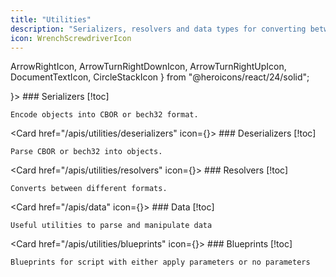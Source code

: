 ```yaml
---
title: "Utilities"
description: "Serializers, resolvers and data types for converting between different formats."
icon: WrenchScrewdriverIcon
---
```

  ArrowRightIcon,
  ArrowTurnRightDownIcon,
  ArrowTurnRightUpIcon,
  DocumentTextIcon,
  CircleStackIcon
} from "@heroicons/react/24/solid";

<Cards>
  <Card href="/apis/utilities/serializers" icon={<ArrowTurnRightDownIcon />}>
    ### Serializers [!toc]

    Encode objects into CBOR or bech32 format.
  </Card>

  <Card href="/apis/utilities/deserializers" icon={<ArrowTurnRightUpIcon />}>
    ### Deserializers [!toc]

    Parse CBOR or bech32 into objects.
  </Card>

  <Card href="/apis/utilities/resolvers" icon={<ArrowRightIcon />}>
    ### Resolvers [!toc]

    Converts between different formats.
  </Card>

  <Card href="/apis/data" icon={<CircleStackIcon />}>
    ### Data [!toc]

    Useful utilities to parse and manipulate data
  </Card>

  <Card href="/apis/utilities/blueprints" icon={<DocumentTextIcon />}>
    ### Blueprints [!toc]

    Blueprints for script with either apply parameters or no parameters
  </Card>
</Cards>